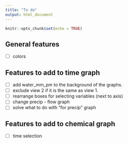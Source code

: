 ```yaml
---
title: "To do"
output: html_document
---
```


```r
knitr::opts_chunk$set(echo = TRUE)
```

## General features
- [ ] colors

## Features to add to time graph
- [ ] add water_mm_pm to the background of the graphs. 
- [ ] exclude view 2 if it is the same as view 1. 
- [ ] rearrange boxes for selecting variables (next to axis)
- [ ] change precip - flow graph
- [ ] solve what to do with "for precip" graph


## Features to add to chemical graph
- [ ] time selection
